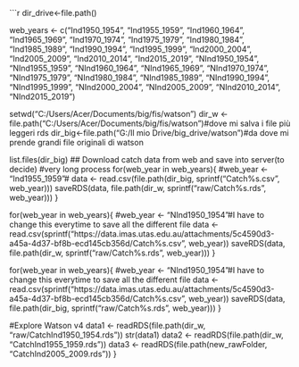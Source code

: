 ```r


dir_drive<-file.path()

web_years <- c("Ind1950_1954", "Ind1955_1959", "Ind1960_1964", "Ind1965_1969", 
               "Ind1970_1974", "Ind1975_1979", "Ind1980_1984", "Ind1985_1989",
               "Ind1990_1994", "Ind1995_1999", "Ind2000_2004", "Ind2005_2009", 
               "Ind2010_2014", "Ind2015_2019", "NInd1950_1954", "NInd1955_1959",
               "NInd1960_1964", "NInd1965_1969", "NInd1970_1974", "NInd1975_1979",
               "NInd1980_1984", "NInd1985_1989", "NInd1990_1994", "NInd1995_1999", 
               "NInd2000_2004", "NInd2005_2009", "NInd2010_2014", "NInd2015_2019")

setwd("C:/Users/Acer/Documents/big/fis/watson")
dir_w <- file.path("C:/Users/Acer/Documents/big/fis/watson")#dove mi salva i file più leggeri rds
dir_big<-file.path("G:/Il mio Drive/big_drive/watson")#da dove mi prende grandi file originali di watson

list.files(dir_big)
## Download catch data from web and save into server(to decide)
#very long process
for(web_year in web_years){ 
#web_year <- "Ind1955_1959"#
data <- read.csv(file.path(dir_big, sprintf("Catch%s.csv", web_year)))
saveRDS(data, file.path(dir_w, sprintf("raw/Catch%s.rds", web_year)))
}




for(web_year in web_years){ 
#web_year <- "NInd1950_1954"#I have to change this everytime to save all the different file
data <- read.csv(sprintf("https://data.imas.utas.edu.au/attachments/5c4590d3-a45a-4d37-bf8b-ecd145cb356d/Catch%s.csv", web_year))
saveRDS(data, file.path(dir_w, sprintf("raw/Catch%s.rds", web_year)))
}


for(web_year in web_years){ 
#web_year <- "NInd1950_1954"#I have to change this everytime to save all the different file
data <- read.csv(sprintf("https://data.imas.utas.edu.au/attachments/5c4590d3-a45a-4d37-bf8b-ecd145cb356d/Catch%s.csv", web_year))
saveRDS(data, file.path(dir_big, sprintf("raw/Catch%s.rds", web_year)))
}

#Explore Watson v4
data1 <- readRDS(file.path(dir_w, "raw/CatchInd1950_1954.rds"))
str(data1)
data2 <- readRDS(file.path(dir_w, "CatchInd1955_1959.rds"))
data3 <- readRDS(file.path(new_rawFolder, "CatchInd2005_2009.rds"))
}